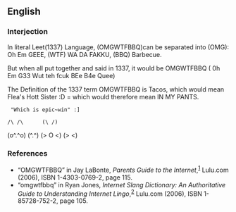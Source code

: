 ==English==

===Interjection===
{{en-intj}}

In literal Leet(1337) Language, (OMGWTFBBQ)can be separated into (OMG): Oh Em GEEE, (WTF) WA DA FAKKU, (BBQ) Barbecue.

But when all put together and said in 1337, it would be OMGWTFBBQ ( 0h Em G33 Wut teh fcuk BEe B4e Quee)

The Definition of the 1337 term OMGWTFBBQ is Tacos, which would mean Flea's Hott Sister :D = which would therefore mean IN MY PANTS.

  "Which is epic~win" :]

 /\ /\      (\ /)
(o^.^o)     (^.^)
(> O <)     (> <)

===References===
* “OMGWTFBBQ” in Jay LaBonte, ''Parents <!-- [sic] no apostrophe --> Guide to the Internet'',<sup>[http://books.google.com/books?id=C_AF0rzXS9AC]</sup> Lulu.com (2006), ISBN 1-4303-0769-2, page 115.
* “omgwtfbbq” in Ryan Jones, ''Internet Slang Dictionary: An Authoritative Guide to Understanding Internet Lingo'',<sup>[http://books.google.com/books?id=1JmTUI-rrK4C]</sup> Lulu.com (2006), ISBN 1-85728-752-2, page 105.